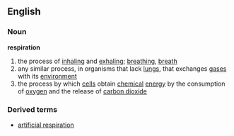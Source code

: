 ==English==
===Noun===
{{wikipediapar|respiration (physiology)}}
'''respiration'''
# the process of [[inhaling]] and [[exhaling]]; [[breathing]], [[breath]]
# any similar process, in organisms that lack [[lungs]], that exchanges [[gas]]es with its [[environment]]
# the process by which [[cell]]s obtain [[chemical]] [[energy]] by the consumption of [[oxygen]] and the release of [[carbon dioxide]]
===Derived terms===
*[[artificial respiration]]
